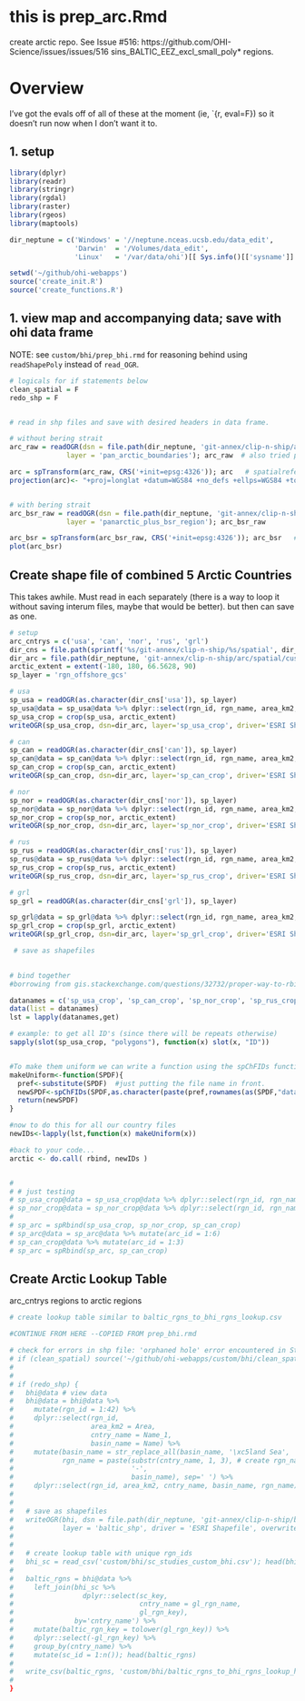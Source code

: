 # this is prep_arc.Rmd
create arctic repo. See Issue #516: https://github.com/OHI-Science/issues/issues/516
sins_BALTIC_EEZ_excl_small_poly* regions. 

# Overview
I've got the evals off of all of these at the moment (ie, `{r, eval=F}) so it doesn't run now when I don't want it to. 


## 1. setup
```r


library(dplyr)
library(readr)
library(stringr)
library(rgdal)
library(raster)
library(rgeos)
library(maptools)

dir_neptune = c('Windows' = '//neptune.nceas.ucsb.edu/data_edit',
                'Darwin'  = '/Volumes/data_edit',
                'Linux'   = '/var/data/ohi')[[ Sys.info()[['sysname']] ]]

setwd('~/github/ohi-webapps')
source('create_init.R')
source('create_functions.R')

```


## 1. view map and accompanying data; save with ohi data frame 

NOTE: see `custom/bhi/prep_bhi.rmd` for reasoning behind using `readShapePoly` instead of `read_OGR`.

```r

# logicals for if statements below
clean_spatial = F 
redo_shp = F 


# read in shp files and save with desired headers in data frame. 

# without bering strait
arc_raw = readOGR(dsn = file.path(dir_neptune, 'git-annex/clip-n-ship/arc/spatial/custom/raw'),
              layer = 'pan_arctic_boundaries'); arc_raw  # also tried panarctic_region but had lat/lon

arc = spTransform(arc_raw, CRS('+init=epsg:4326')); arc   # spatialreference.org/ref/epsg/4326/
projection(arc)<- "+proj=longlat +datum=WGS84 +no_defs +ellps=WGS84 +towgs84=0,0,0 "


# with bering strait
arc_bsr_raw = readOGR(dsn = file.path(dir_neptune, 'git-annex/clip-n-ship/arc/spatial/custom/raw'),
              layer = 'panarctic_plus_bsr_region'); arc_bsr_raw

arc_bsr = spTransform(arc_bsr_raw, CRS('+init=epsg:4326')); arc_bsr   # spatialreference.org/ref/epsg/4326/
plot(arc_bsr)


```


## Create shape file of combined 5 Arctic Countries 

This takes awhile. Must read in each separately (there is a way to loop it without saving interum files, maybe that would be better). but then can save as one. 

```r

# setup 
arc_cntrys = c('usa', 'can', 'nor', 'rus', 'grl')
dir_cns = file.path(sprintf('%s/git-annex/clip-n-ship/%s/spatial', dir_neptune, arc_cntrys)) %>% setNames(arc_cntrys)
dir_arc = file.path(dir_neptune, 'git-annex/clip-n-ship/arc/spatial/custom/intermediate')
arctic_extent = extent(-180, 180, 66.5628, 90)
sp_layer = 'rgn_offshore_gcs'

# usa
sp_usa = readOGR(as.character(dir_cns['usa']), sp_layer)
sp_usa@data = sp_usa@data %>% dplyr::select(rgn_id, rgn_name, area_km2, Shape_Leng, Shape_Area)
sp_usa_crop = crop(sp_usa, arctic_extent)
writeOGR(sp_usa_crop, dsn=dir_arc, layer='sp_usa_crop', driver='ESRI Shapefile', overwrite=T) 

# can
sp_can = readOGR(as.character(dir_cns['can']), sp_layer)
sp_can@data = sp_can@data %>% dplyr::select(rgn_id, rgn_name, area_km2, Shape_Leng, Shape_Area)
sp_can_crop = crop(sp_can, arctic_extent)
writeOGR(sp_can_crop, dsn=dir_arc, layer='sp_can_crop', driver='ESRI Shapefile', overwrite=T) 

# nor
sp_nor = readOGR(as.character(dir_cns['nor']), sp_layer)
sp_nor@data = sp_nor@data %>% dplyr::select(rgn_id, rgn_name, area_km2, Shape_Leng, Shape_Area)
sp_nor_crop = crop(sp_nor, arctic_extent)
writeOGR(sp_nor_crop, dsn=dir_arc, layer='sp_nor_crop', driver='ESRI Shapefile', overwrite=T) 

# rus
sp_rus = readOGR(as.character(dir_cns['rus']), sp_layer)
sp_rus@data = sp_rus@data %>% dplyr::select(rgn_id, rgn_name, area_km2, Shape_Leng, Shape_Area)
sp_rus_crop = crop(sp_rus, arctic_extent)
writeOGR(sp_rus_crop, dsn=dir_arc, layer='sp_rus_crop', driver='ESRI Shapefile', overwrite=T) 

# grl
sp_grl = readOGR(as.character(dir_cns['grl']), sp_layer)

sp_grl@data = sp_grl@data %>% dplyr::select(rgn_id, rgn_name, area_km2, Shape_Leng, Shape_Area)
sp_grl_crop = crop(sp_grl, arctic_extent)
writeOGR(sp_grl_crop, dsn=dir_arc, layer='sp_grl_crop', driver='ESRI Shapefile', overwrite=T) 

 # save as shapefiles
  

# bind together
#borrowing from gis.stackexchange.com/questions/32732/proper-way-to-rbind-spatialpolygonsdataframes-with-identical-polygon-ids

datanames = c('sp_usa_crop', 'sp_can_crop', 'sp_nor_crop', 'sp_rus_crop', 'sp_grl_crop')
data(list = datanames)
lst = lapply(datanames,get)

# example: to get all ID's (since there will be repeats otherwise)
sapply(slot(sp_usa_crop, "polygons"), function(x) slot(x, "ID"))


#To make them uniform we can write a function using the spChFIDs function from sp:
makeUniform<-function(SPDF){
  pref<-substitute(SPDF)  #just putting the file name in front.
  newSPDF<-spChFIDs(SPDF,as.character(paste(pref,rownames(as(SPDF,"data.frame")),sep="_")))
  return(newSPDF)
}

#now to do this for all our country files
newIDs<-lapply(lst,function(x) makeUniform(x))

#back to your code...
arctic <- do.call( rbind, newIDs )


# 
# # just testing
# sp_usa_crop@data = sp_usa_crop@data %>% dplyr::select(rgn_id, rgn_name, area_km2, Shape_Leng, Shape_Area)
# sp_nor_crop@data = sp_nor_crop@data %>% dplyr::select(rgn_id, rgn_name, area_km2, Shape_Leng, Shape_Area)
# 
# sp_arc = spRbind(sp_usa_crop, sp_nor_crop, sp_can_crop)
# sp_arc@data = sp_arc@data %>% mutate(arc_id = 1:6)
# sp_can_crop@data %>% mutate(arc_id = 1:3)
# sp_arc = spRbind(sp_arc, sp_can_crop)


```


## 



## Create Arctic Lookup Table
arc_cntrys regions to arctic regions

```r

# create lookup table similar to baltic_rgns_to_bhi_rgns_lookup.csv

```



```r

#CONTINUE FROM HERE --COPIED FROM prep_bhi.rmd

# check for errors in shp file: 'orphaned hole' error encountered in Step 9 below 
# if (clean_spatial) source('~/github/ohi-webapps/custom/bhi/clean_spatial_bhi.r') # will overwrite bhi with cleaned file; be sure the last line is uncommented
# 
# 
# if (redo_shp) {
#   bhi@data # view data
#   bhi@data = bhi@data %>%
#     mutate(rgn_id = 1:42) %>%
#     dplyr::select(rgn_id,
#                   area_km2 = Area,
#                   cntry_name = Name_1,
#                   basin_name = Name) %>%
#     mutate(basin_name = str_replace_all(basin_name, '\xc5land Sea', 'Aland Sea'),
#            rgn_name = paste(substr(cntry_name, 1, 3), # create rgn_name as eez - basin (eg 'Est - Gulf of Riga')
#                             '-',
#                             basin_name), sep=' ') %>%
#     dplyr::select(rgn_id, area_km2, cntry_name, basin_name, rgn_name) # since 'sep' column exists
#   
#   
#   # save as shapefiles
#   writeOGR(bhi, dsn = file.path(dir_neptune, 'git-annex/clip-n-ship/bhi/spatial/custom'), 
#            layer = 'baltic_shp', driver = 'ESRI Shapefile', overwrite=T) # will create 4 files: .dbf, .prj, .shp, .shx
#   
#   
#   # create lookup table with unique rgn_ids
#   bhi_sc = read_csv('custom/bhi/sc_studies_custom_bhi.csv'); head(bhi_sc)
#   
#   baltic_rgns = bhi@data %>%
#     left_join(bhi_sc %>%
#                 dplyr::select(sc_key, 
#                               cntry_name = gl_rgn_name, 
#                               gl_rgn_key), 
#               by='cntry_name') %>%
#     mutate(baltic_rgn_key = tolower(gl_rgn_key)) %>%
#     dplyr::select(-gl_rgn_key) %>%
#     group_by(cntry_name) %>%
#     mutate(sc_id = 1:n()); head(baltic_rgns)
#   
#   write_csv(baltic_rgns, 'custom/bhi/baltic_rgns_to_bhi_rgns_lookup_holas.csv')
#   
}

```